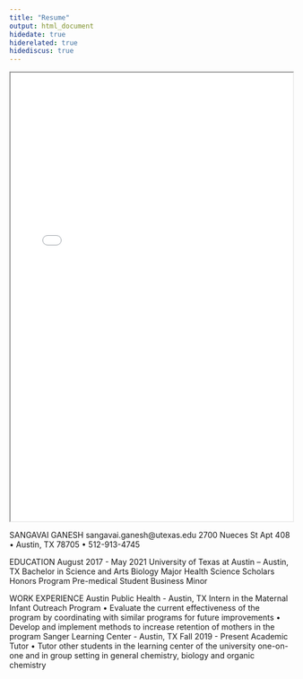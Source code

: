 ```yaml
---
title: "Resume"
output: html_document
hidedate: true
hiderelated: true
hidediscus: true
---
```


<center>
<iframe src="/resume.pdf" width="100%" height="800" border="0"></iframe>
</center>

SANGAVAI GANESH
sangavai.ganesh@utexas.edu
2700 Nueces St Apt 408 • Austin, TX 78705 • 512-913-4745

EDUCATION August 2017 - May 2021
University of Texas at Austin – Austin, TX
Bachelor in Science and Arts Biology Major
Health Science Scholars Honors Program Pre-medical Student
Business Minor

WORK EXPERIENCE
Austin Public Health - Austin, TX
Intern in the Maternal Infant Outreach Program
• Evaluate the current effectiveness of the program by coordinating with similar programs for future
improvements
• Develop and implement methods to increase retention of mothers in the program
Sanger Learning Center - Austin, TX Fall 2019 - Present Academic Tutor
• Tutor other students in the learning center of the university one-on-one and in group setting in general chemistry, biology and organic chemistry

